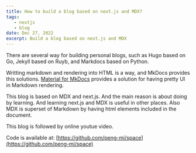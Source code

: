 ```yaml
---
title: How to build a blog based on next.js and MDX?
tags:
   - nextjs
   - blog
date: Dec 27, 2022
excerpt: Build a blog based on next.js and MDX 
---
```


There are several way for building personal blogs, such as Hugo based on Go, Jekyll based on Ruyb,
and Markdocs based on Python.

Writting markdown and rendering into HTML is a way, and MkDocs provides this solutions.
[Material for MkDocs](https://squidfunk.github.io/mkdocs-material/) provides a solution for having pretty UI in Markdown rendering.

This blog is based on MDX and next.js.
And the main reason is about doing by learning. And learning next.js and MDX is useful in other places.
Also MDX is superset of Markdown by having html elements included in the document.


This blog is followed by online youtue video.
<YouTube id="J_0SBJMxmcw" />

Code is available at: [https://github.com/peng-mi/space](https://github.com/peng-mi/space)

